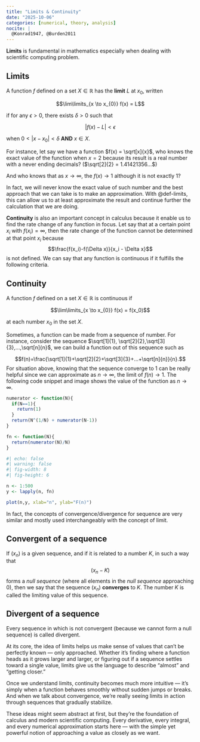 ```yaml
---
title: "Limits & Continuity"
date: "2025-10-06"
categories: [numerical, theory, analysis]
nocite: |
  @Konrad1947, @Burden2011
---
```


**Limits** is fundamental in mathematics especially when dealing with scientific computing problem.

::: {#def-limits}
## Limits

A function $f$ defined on a set $X \in \mathbb{R}$ has the **limit** $L$ at $x_0$, written

$$\lim\limits_{x \to x_{0}} f(x) = L$$

if for any $\epsilon > 0$, there exists $\delta > 0$ such that

$$|f(x)-L| < \epsilon$$

when $0 < |x-x_0| <\delta$ **AND** $x \in X$.
:::

For instance, let say we have a function $f(x) = \sqrt[x]{x}$, who knows the exact value of the function when $x=2$ because its result is a real number with a never ending decimals? ($\sqrt[2]{2} = 1.41421356...$)

And who knows that as $x\to\infty$, the $f(x) \to 1$ although it is not exactly $1$?

In fact, we will never know the exact value of such number and the best approach that we can take is to make an approximation. With @def-limits, this can allow us to at least approximate the result and continue further the calculation that we are doing.

**Continuity** is also an important concept in calculus because it enable us to find the rate change of any function in focus. Let say that at a certain point $x_i$ with $f(x_i)=\infty$, then the rate change of the function cannot be determined at that point $x_i$ because $$\frac{f(x_i)-f(\Delta x)}{x_i - \Delta x}$$ is not defined. We can say that any function is continuous if it fulfills the following criteria.

::: {#def-continuity}
## Continuity

A function $f$ defined on a set $X \in \mathbb{R}$ is continuous if

$$\lim\limits_{x \to x_{0}} f(x) = f(x_0)$$

at each number $x_0$ in the set $X$.
:::

Sometimes, a function can be made from a sequence of number. For instance, consider the sequence $\sqrt[1]{1}, \sqrt[2]{2},\sqrt[3]{3},...,\sqrt[n]{n}$, we can build a function out of this sequence such as

$$f(n)=\frac{\sqrt[1]{1}+\sqrt[2]{2}+\sqrt[3]{3}+...+\sqrt[n]{n}}{n}.$$ For situation above, knowing that the sequence converge to $1$ can be really helpful since we can approximate as $n \to \infty$, the limit of $f(n) \to 1$. The following code snippet and image shows the value of the function as $n \to \infty$.

```r
numerator <- function(N){
  if(N==1){
    return(1)
  }
  return(N^(1/N) + numerator(N-1))
}

fn <- function(N){
  return(numerator(N)/N)
}
```

```r
#| echo: false
#| warning: false
#| fig-width: 8
#| fig-height: 6

n <- 1:500
y <- lapply(n, fn)

plot(n,y, xlab="n", ylab="F(n)")
```

In fact, the concepts of convergence/divergence for sequence are very similar and mostly used interchangeably with the concept of limit.

::: {#def-convergent}
## Convergent of a sequence

If $(x_n)$ is a given sequence, and if it is related to a number $K$, in such a way that $$(x_n - K)$$ forms a *null sequence* (where all elements in the *null sequence* approaching 0), then we say that the sequence $(x_n)$ **converges** to $K$. The number $K$ is called the limiting value of this sequence.
:::

::: {#def-divergent}
## Divergent of a sequence

Every sequence in which is not convergent (because we cannot form a null sequence) is called divergent.
:::

At its core, the idea of limits helps us make sense of values that can't be perfectly known --- only approached. Whether it's finding where a function heads as it grows larger and larger, or figuring out if a sequence settles toward a single value, limits give us the language to describe "almost" and "getting closer."

Once we understand limits, continuity becomes much more intuitive --- it's simply when a function behaves smoothly without sudden jumps or breaks. And when we talk about convergence, we're really seeing limits in action through sequences that gradually stabilize.

These ideas might seem abstract at first, but they're the foundation of calculus and modern scientific computing. Every derivative, every integral, and every numerical approximation starts here --- with the simple yet powerful notion of approaching a value as closely as we want.

